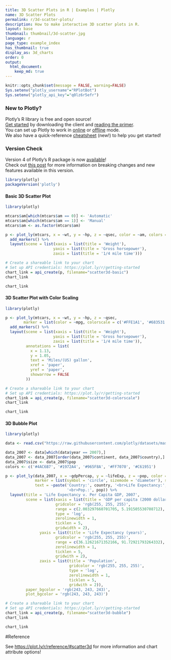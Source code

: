 ```yaml
---
title: 3D Scatter Plots in R | Examples | Plotly
name: 3D Scatter Plots
permalink: r/3d-scatter-plots/
description: How to make interactive 3D scatter plots in R.
layout: base
thumbnail: thumbnail/3d-scatter.jpg
language: r
page_type: example_index
has_thumbnail: true
display_as: 3d_charts
order: 0
output:
  html_document:
    keep_md: true
---
```


```r
knitr::opts_chunk$set(message = FALSE, warning=FALSE)
Sys.setenv("plotly_username"="RPlotBot")
Sys.setenv("plotly_api_key"="q0lz6r5efr")
```
### New to Plotly?

Plotly's R library is free and open source!<br>
[Get started](https://plot.ly/r/getting-started/) by downloading the client and [reading the primer](https://plot.ly/r/getting-started/).<br>
You can set up Plotly to work in [online](https://plot.ly/r/getting-started/#hosting-graphs-in-your-online-plotly-account) or [offline](https://plot.ly/r/offline/) mode.<br>
We also have a quick-reference [cheatsheet](https://images.plot.ly/plotly-documentation/images/r_cheat_sheet.pdf) (new!) to help you get started!

### Version Check

Version 4 of Plotly's R package is now [available](https://plot.ly/r/getting-started/#installation)!<br>
Check out [this post](http://moderndata.plot.ly/upgrading-to-plotly-4-0-and-above/) for more information on breaking changes and new features available in this version.
```r
library(plotly)
packageVersion('plotly')
```

#### Basic 3D Scatter Plot

```r
library(plotly)

mtcars$am[which(mtcars$am == 0)] <- 'Automatic'
mtcars$am[which(mtcars$am == 1)] <- 'Manual'
mtcars$am <- as.factor(mtcars$am)

p <- plot_ly(mtcars, x = ~wt, y = ~hp, z = ~qsec, color = ~am, colors = c('#BF382A', '#0C4B8E')) %>%
  add_markers() %>%
  layout(scene = list(xaxis = list(title = 'Weight'),
			         yaxis = list(title = 'Gross horsepower'),
			         zaxis = list(title = '1/4 mile time')))

# Create a shareable link to your chart
# Set up API credentials: https://plot.ly/r/getting-started
chart_link = api_create(p, filename="scatter3d-basic")
chart_link
```

```r
chart_link
```

#### 3D Scatter Plot with Color Scaling

```r
library(plotly)

p <- plot_ly(mtcars, x = ~wt, y = ~hp, z = ~qsec,
        marker = list(color = ~mpg, colorscale = c('#FFE1A1', '#683531'), showscale = TRUE)) %>%
  add_markers() %>%
  layout(scene = list(xaxis = list(title = 'Weight'),
			         yaxis = list(title = 'Gross horsepower'),
			         zaxis = list(title = '1/4 mile time')),
         annotations = list(
           x = 1.13,
           y = 1.05,
           text = 'Miles/(US) gallon',
           xref = 'paper',
           yref = 'paper',
           showarrow = FALSE
         ))

# Create a shareable link to your chart
# Set up API credentials: https://plot.ly/r/getting-started
chart_link = api_create(p, filename="scatter3d-colorscale")
chart_link
```

```r
chart_link
```

#### 3D Bubble Plot

```r
library(plotly)

data <- read.csv("https://raw.githubusercontent.com/plotly/datasets/master/gapminderDataFiveYear.csv")

data_2007 <- data[which(data$year == 2007),]
data_2007 <- data_2007[order(data_2007$continent, data_2007$country),]
data_2007$size <- data_2007$pop
colors <- c('#4AC6B7', '#1972A4', '#965F8A', '#FF7070', '#C61951')

p <- plot_ly(data_2007, x = ~gdpPercap, y = ~lifeExp, z = ~pop, color = ~continent, size = ~size, colors = colors,
             marker = list(symbol = 'circle', sizemode = 'diameter'), sizes = c(5, 150),
             text = ~paste('Country:', country, '<br>Life Expectancy:', lifeExp, '<br>GDP:', gdpPercap,
                           '<br>Pop.:', pop)) %>%
  layout(title = 'Life Expectancy v. Per Capita GDP, 2007',
         scene = list(xaxis = list(title = 'GDP per capita (2000 dollars)',
                      gridcolor = 'rgb(255, 255, 255)',
                      range = c(2.003297660701705, 5.191505530708712),
                      type = 'log',
                      zerolinewidth = 1,
                      ticklen = 5,
                      gridwidth = 2),
               yaxis = list(title = 'Life Expectancy (years)',
                      gridcolor = 'rgb(255, 255, 255)',
                      range = c(36.12621671352166, 91.72921793264332),
                      zerolinewidth = 1,
                      ticklen = 5,
                      gridwith = 2),
               zaxis = list(title = 'Population',
                            gridcolor = 'rgb(255, 255, 255)',
                            type = 'log',
                            zerolinewidth = 1,
                            ticklen = 5,
                            gridwith = 2)),
         paper_bgcolor = 'rgb(243, 243, 243)',
         plot_bgcolor = 'rgb(243, 243, 243)')

# Create a shareable link to your chart
# Set up API credentials: https://plot.ly/r/getting-started
chart_link = api_create(p, filename="scatter3d-bubble")
chart_link
```

```r
chart_link
```

#Reference

See [https://plot.ly/r/reference/#scatter3d](https://plot.ly/r/reference/#scatter3d) for more information and chart attribute options!


